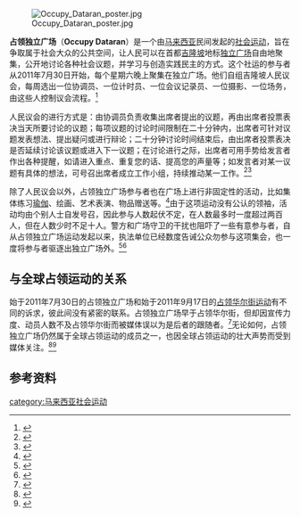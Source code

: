 [[File:Occupy_Dataran_poster.jpg|thumb]]

'''占领独立广场'''（'''Occupy Dataran'''）是一个由[[马来西亚|马来西亚]]民间发起的[[社会运动|社会运动]]，旨在争取属于社会大众的公共空间，让人民可以在首都[[吉隆坡|吉隆坡]]地标[[独立广场_(吉隆坡)|独立广场]]自由地聚集，公开地讨论各种社会议题，并学习与创造实践民主的方式。这个社运的参与者从2011年7月30日开始，每个星期六晚上聚集在独立广场。他们自组吉隆坡人民议会，每周选出一位协调员、一位计时员、一位会议记录员、一位摄影、一位场务，由这些人控制议会流程。<ref>{{en}}{{cite web|url=http://www.selangortimes.com/index.php?section=insight&permalink=20111223105353-occupying-kuala-lumpur|author=|title=#OccupyDataran booklet|publisher=|date=|access-date=2011-12-27|archive-url=https://web.archive.org/web/20120312143144/http://www.selangortimes.com/index.php?section=insight&permalink=20111223105353-occupying-kuala-lumpur|archive-date=2012-03-12|dead-url=yes}}</ref>

人民议会的进行方式是：由协调员负责收集出席者提出的议题，再由出席者投票表决当天所要讨论的议题；每项议题的讨论时间限制在二十分钟内，出席者可针对议题发表想法、提出疑问或进行辩论；二十分钟讨论时间结束后，由出席者投票表决是否延续讨论该议题或进入下一议题；在讨论进行之际，出席者可用手势给发言者作出各种提醒，如请进入重点、重复您的话、提高您的声量等；如发言者对某一议题有具体的想法，可号召出席者成立工作小组，持续推动某一工作。<ref>{{en}}{{cite web|url=http://www.selangortimes.com/index.php?section=insight&permalink=20111223105353-occupying-kuala-lumpur|author=Basil Foo|title=Occupying Kuala Lumpur|publisher=Selangor Times|date=2011-12-23|access-date=2011-12-27|archive-url=https://web.archive.org/web/20120312143144/http://www.selangortimes.com/index.php?section=insight&permalink=20111223105353-occupying-kuala-lumpur|archive-date=2012-03-12|dead-url=yes}}</ref><ref>{{zh}}{{cite web|url=http://www.merdekareview.com/news_v2.php?n=21512|author=|title=民团明日启动“占领国会”，反对集会法钳制自由集会|publisher=独立新闻在线|date=2011-12-28|access-date=2011-12-30|archive-date=2011-12-15|archive-url=https://web.archive.org/web/20111215080059/http://merdekareview.com/news_v2.php?n=21512|dead-url=yes}}</ref>

除了人民议会以外，占领独立广场参与者也在广场上进行非固定性的活动，比如集体练习[[瑜伽|瑜伽]]、绘画、艺术表演、物品赠送等。<ref>{{en}}{{cite web|url=http://www.facebook.com/events/240610005993788/|author=|title=The Really REALLY Free Market|publisher=facebook|date=}}</ref>由于这项运动没有公认的领袖，活动均由个别人士自发号召，因此参与人数起伏不定，在人数最多时一度超过两百人，但在人数少时不足十人。警方和广场守卫的干扰也阻吓了一些有意参与者，自从占领独立广场运动发起以来，执法单位已经数度告诫公众勿参与这项集会，也一度将参与者驱逐出独立广场外。<ref>{{zh}}{{cite web|url=http://www.chinapress.com.my/node/259908|author=|title=今占领独立广场集会，警方警告公众勿响应|publisher=中国报|date=2011-10-14}}{{dead link|date=2017年11月 |bot=InternetArchiveBot |fix-attempted=yes }}</ref><ref>{{en}}{{cite web|url=http://www.malaysiakini.com/news/178819|author=|title=“占领独立广场行动”遇阻，警方勒令百名集会者解散|publisher=当今大马|date=2011-10-16|access-date=2011-12-30|archive-date=2011-12-19|archive-url=https://web.archive.org/web/20111219010549/http://www.malaysiakini.com/news/178819|dead-url=no}}</ref>

==与全球占领运动的关系==
始于2011年7月30日的占领独立广场和始于2011年9月17日的[[佔領華爾街|占领华尔街运动]]有不同的诉求，彼此间没有紧密的联系。占领独立广场早于占领华尔街，但却因宣传力度、动员人数不及占领华尔街而被媒体误以为是后者的跟随者。<ref>{{zh}}{{cite web|url=http://www.sinchew.com.my/node/223232?tid=1|author=|title=“占领华尔街”蔓延大马？网民号召“占领”独立广场|publisher=星洲日报|date=2011-10-14|access-date=2011-12-30|archive-date=2011-12-02|archive-url=https://web.archive.org/web/20111202154337/http://www.sinchew.com.my/node/223232?tid=1|dead-url=no}}</ref>无论如何，占领独立广场仍然属于全球占领运动的成员之一，也因全球占领运动的壮大声势而受到媒体关注。<ref>{{zh}}{{cite web|url=http://www.nanyang.com/node/390508?tid=460|author=|title=大马人反应差，十多人“占领”独立广场|publisher=南洋商报|date=2011-10-16|deadurl=yes|archiveurl=https://web.archive.org/web/20120404094119/http://www.nanyang.com/node/390508?tid=460|archivedate=2012-04-04|accessdate=2011-12-30}}</ref><ref>{{zh}}{{cite web|url=http://www.sinchew-i.com/node/246633?tid=3|author=|title=“占领独立广场”运动未现人潮|publisher=星洲日报|date=2011-10-15}}</ref>

== 参考资料 ==
{{reflist|}}

[[category:马来西亚社会运动|category:马来西亚社会运动]]